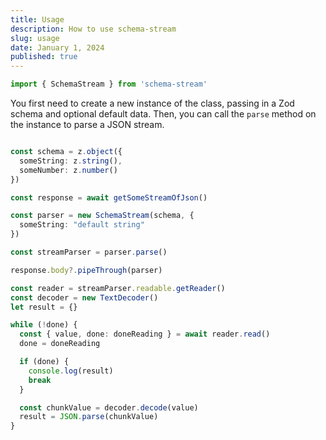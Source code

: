 ```yaml
---
title: Usage
description: How to use schema-stream
slug: usage
date: January 1, 2024
published: true
---
```



```typescript
import { SchemaStream } from 'schema-stream'
```

You first need to create a new instance of the class, passing in a Zod schema and optional default data. Then, you can call the `parse` method on the instance to parse a JSON stream.

```typescript

const schema = z.object({
  someString: z.string(),
  someNumber: z.number()
})

const response = await getSomeStreamOfJson()

const parser = new SchemaStream(schema, {
  someString: "default string"
})

const streamParser = parser.parse()

response.body?.pipeThrough(parser)

const reader = streamParser.readable.getReader()
const decoder = new TextDecoder()
let result = {}

while (!done) {
  const { value, done: doneReading } = await reader.read()
  done = doneReading

  if (done) {
    console.log(result)
    break
  }

  const chunkValue = decoder.decode(value)
  result = JSON.parse(chunkValue)
}
```
